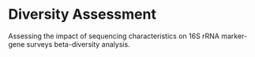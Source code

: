 # Diversity Assessment {#diversity-assessment-chpt}
Assessing the impact of sequencing characteristics on 16S rRNA marker-gene surveys beta-diversity analysis.
<!-- ## Preface -->
